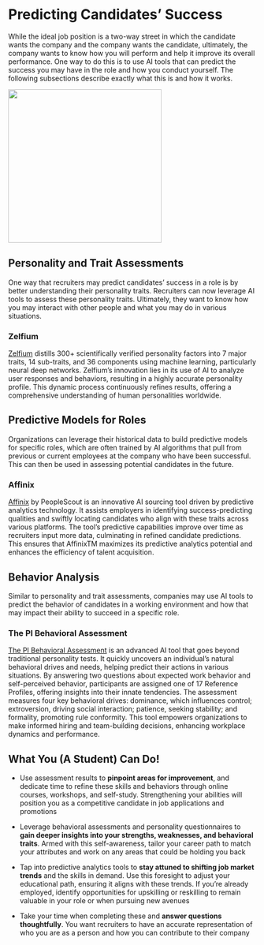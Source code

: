 # Predicting Candidates' Success

While the ideal job position is a two-way street in which the candidate wants the company and the company wants the candidate, ultimately, the company wants to know how you will perform and help it improve its overall performance. One way to do this is to use AI tools that can predict the success you may have in the role and how you conduct yourself. The following subsections describe exactly what this is and how it works.

![](predict%20success.jpg){width="311"}

## Personality and Trait Assessments

One way that recruiters may predict candidates' success in a role is by better understanding their personality traits. Recruiters can now leverage AI tools to assess these personality traits. Ultimately, they want to know how you may interact with other people and what you may do in various situations.

### Zelfium

[Zelfium](https://www.zelfium.com/#/) distills 300+ scientifically verified personality factors into 7 major traits, 14 sub-traits, and 36 components using machine learning, particularly neural deep networks. Zelfium's innovation lies in its use of AI to analyze user responses and behaviors, resulting in a highly accurate personality profile. This dynamic process continuously refines results, offering a comprehensive understanding of human personalities worldwide.

## Predictive Models for Roles

Organizations can leverage their historical data to build predictive models for specific roles, which are often trained by AI algorithms that pull from previous or current employees at the company who have been successful. This can then be used in assessing potential candidates in the future.

### Affinix

[Affinix](https://www.peoplescout.com/technology/) by PeopleScout is an innovative AI sourcing tool driven by predictive analytics technology. It assists employers in identifying success-predicting qualities and swiftly locating candidates who align with these traits across various platforms. The tool's predictive capabilities improve over time as recruiters input more data, culminating in refined candidate predictions. This ensures that AffinixTM maximizes its predictive analytics potential and enhances the efficiency of talent acquisition.

## Behavior Analysis

Similar to personality and trait assessments, companies may use AI tools to predict the behavior of candidates in a working environment and how that may impact their ability to succeed in a specific role.

### The PI Behavioral Assessment

[The PI Behavioral Assessment](https://www.predictiveindex.com/assessments/behavioral-assessment/?creative=655858294556&keyword=predictive%20personality%20test&matchtype=b&network=g&device=c&utm_source=google&utm_medium=ppc&utm_content=bofu-brand-low-value&device=c&matchtype=b&utm_term=predictive%20personality%20test&gad=1&gclid=Cj0KCQjwldKmBhCCARIsAP-0rfw2xB87svR2BFTESJ6nSMzDqIs8ni8VKXiD1robOSabO6uU7wTWjagaAoHUEALw_wcB) is an advanced AI tool that goes beyond traditional personality tests. It quickly uncovers an individual's natural behavioral drives and needs, helping predict their actions in various situations. By answering two questions about expected work behavior and self-perceived behavior, participants are assigned one of 17 Reference Profiles, offering insights into their innate tendencies. The assessment measures four key behavioral drives: dominance, which influences control; extroversion, driving social interaction; patience, seeking stability; and formality, promoting rule conformity. This tool empowers organizations to make informed hiring and team-building decisions, enhancing workplace dynamics and performance.

## What You (A Student) Can Do!

-   Use assessment results to **pinpoint areas for improvement**, and dedicate time to refine these skills and behaviors through online courses, workshops, and self-study. Strengthening your abilities will position you as a competitive candidate in job applications and promotions

-   Leverage behavioral assessments and personality questionnaires to **gain deeper insights into your strengths, weaknesses, and behavioral traits**. Armed with this self-awareness, tailor your career path to match your attributes and work on any areas that could be holding you back

-   Tap into predictive analytics tools to **stay attuned to shifting job market trends** and the skills in demand. Use this foresight to adjust your educational path, ensuring it aligns with these trends. If you're already employed, identify opportunities for upskilling or reskilling to remain valuable in your role or when pursuing new avenues

-   Take your time when completing these and **answer questions thoughtfully**. You want recruiters to have an accurate representation of who you are as a person and how you can contribute to their company
